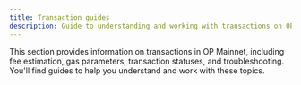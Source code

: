 ```yaml
---
title: Transaction guides
description: Guide to understanding and working with transactions on OP Stack, including fee estimation, gas parameters, and troubleshooting.
---
```


This section provides information on transactions in OP Mainnet, including fee estimation, gas parameters, transaction statuses, and troubleshooting. You'll find guides to help you understand and work with these topics.


<CardGroup>
  <Card title="Learn about transaction fees" href="/app-developers/transactions/fees" icon="exchange-alt" />
  <Card title="Estimate transaction fees" href="/app-developers/transactions/estimates" icon="exchange-alt" />
  <Card title="Setting transaction gas parameters" href="/app-developers/transactions/parameters" icon="exchange-alt" />
  <Card title="Transaction statuses" href="/app-developers/transactions/statuses" icon="exchange-alt" />
  <Card title="Troubleshooting transactions" href="/app-developers/transactions/troubleshooting" icon="exchange-alt" />
</CardGroup>
